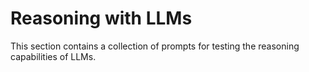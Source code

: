 # Reasoning with LLMs



This section contains a collection of prompts for testing the reasoning capabilities of LLMs.


<ContentFileNames section="prompts/reasoning" lang="en"/>